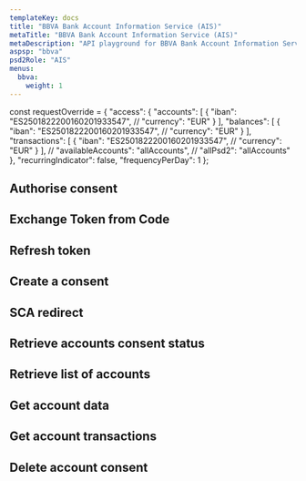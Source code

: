 ```yaml
---
templateKey: docs
title: "BBVA Bank Account Information Service (AIS)"
metaTitle: "BBVA Bank Account Information Service (AIS)"
metaDescription: "API playground for BBVA Bank Account Information Service (AIS)"
aspsp: "bbva"
psd2Role: "AIS"
menus:
  bbva: 
    weight: 1
---
```




const requestOverride = {
  "access": {
    "accounts": [
      {
        "iban": "ES2501822200160201933547",
        // "currency": "EUR"
      }
    ],
    "balances": [
      {
        "iban": "ES2501822200160201933547",
        // "currency": "EUR"
      }
    ],
    "transactions": [
      {
        "iban": "ES2501822200160201933547",
        // "currency": "EUR"
      }
    ],
    // "availableAccounts": "allAccounts",
    // "allPsd2": "allAccounts"
  },
  "recurringIndicator": false,
  "frequencyPerDay": 1
};




  <step>

  ## Authorise consent

  <AuthoriseStep/>
  </step>
  <step>

  ## Exchange Token from Code

  <CreateToken/>
  </step>
  <step>

  ## Refresh token

  <RefreshToken/>
  </step>
  <step>

  ## Create a consent

  <StepCreateAccountConsent requestOverride={requestOverride} />
  </step>
  <step>

  ## SCA redirect

  <SCAStep/>
  </step>
  <step>

  ## Retrieve accounts consent status

  <AccountConsentStatus/>
  </step>
  <step>

  ## Retrieve list of accounts

  <StepAccounts/>
  </step>
  <step>

  ## Get account data

  <StepAccount/>
  </step>
  <step>

  ## Get account transactions

  <StepTransactions/>
  </step>
  <step>

  ## Delete account consent

  <DeleteAccountConsent/>
  </step>

